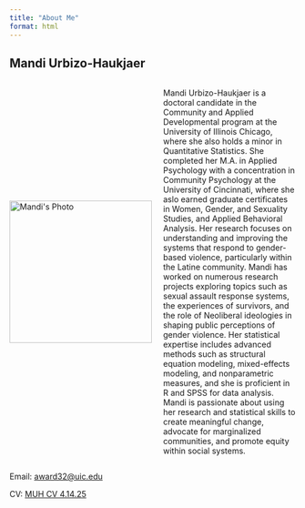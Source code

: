 ```yaml
---
title: "About Me"
format: html
---
```


## Mandi Urbizo-Haukjaer

:::: {style="display: flex; align-items: center;"}
<img src="images/37660E7C-4F6F-4C07-9769-F0553B182BE7.jpeg" alt="Mandi&apos;s Photo" style="width: 250px; height: auto; margin-right: 20px;"/>

<div>

Mandi Urbizo-Haukjaer is a doctoral candidate in the Community and Applied Developmental program at the University of Illinois Chicago, where she also holds a minor in Quantitative Statistics. She completed her M.A. in Applied Psychology with a concentration in Community Psychology at the University of Cincinnati, where she aslo earned graduate certificates in Women, Gender, and Sexuality Studies, and Applied Behavioral Analysis. Her research focuses on understanding and improving the systems that respond to gender-based violence, particularly within the Latine community. Mandi has worked on numerous research projects exploring topics such as sexual assault response systems, the experiences of survivors, and the role of Neoliberal ideologies in shaping public perceptions of gender violence. Her statistical expertise includes advanced methods such as structural equation modeling, mixed-effects modeling, and nonparametric measures, and she is proficient in R and SPSS for data analysis. Mandi is passionate about using her research and statistical skills to create meaningful change, advocate for marginalized communities, and promote equity within social systems.

</div>
::::

Email: [award32\@uic.edu](award32@uic.edu)

CV: [MUH CV 4.14.25](https://drive.google.com/file/d/13BgvR_fvY7WjIg3xhYvpUSK-NkSiNIG1/view?usp=drive_link)
